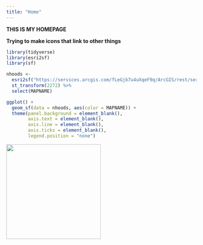 ```yaml
---
title: "Home"
---
```


**THIS IS MY HOMEPAGE**

__Trying to make icons that link to other things__

```r
library(tidyverse)
library(esri2sf)
library(sf)

nhoods <- 
  esri2sf("https://services.arcgis.com/fLeGjb7u4uXqeF9q/ArcGIS/rest/services/Philly_Neighborhoods/FeatureServer/0") %>% 
  st_transform(2272) %>% 
  select(MAPNAME)
```

```r
ggplot() +
  geom_sf(data = nhoods, aes(color = MAPNAME)) +
  theme(panel.background = element_blank(),
        axis.text = element_blank(),
        axis.line = element_blank(),
        axis.ticks = element_blank(),
        legend.position = "none")
```


[![](C:/Users/sydng/Documents/cars/google-earth-view-5992.jpeg){width=250px}](new-page.html)